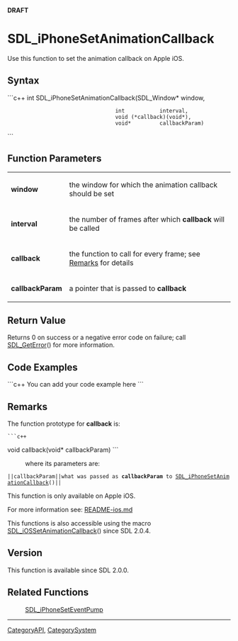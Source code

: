 <!-- pragma section-numbers off -->
<!-- pragma camelcase off -->
'''DRAFT'''

<!-- #You will need to remove the line #acl All:read above in order to be able to save the new page.  Do not remove any other content above this comment.  You may delete this comment before you save. -->

<!-- #*^*^*^*^*See http://wiki.libsdl.org/moin.cgi/SGFunctions for details on editing this page*^*^*^*^* -->


= SDL_iPhoneSetAnimationCallback =
Use this function to set the animation callback on Apple iOS.




== Syntax ==
```c++
int SDL_iPhoneSetAnimationCallback(SDL_Window*   window,
                                   int           interval,
                                   void (*callback)(void*),
                                   void*         callbackParam)
```


== Function Parameters ==
{|
|'''window'''
|the window for which the animation callback should be set
|-
|'''interval'''
|the number of frames after which '''callback''' will be called
|-
|'''callback'''
|the function to call for every frame; see [[#Remarks|Remarks]] for details
|-
|'''callbackParam'''
|a pointer that is passed to '''callback'''
|}


== Return Value ==
Returns 0 on success or a negative error code on failure; call [[SDL_GetError]]() for more information.


== Code Examples ==
```c++
You can add your code example here
```

<!-- #Leave this section as-is unless you have a code example to put in.  In that case, replace You can add your code example here with your code example following the Style Guide instructions.  Leave the rest of the markup alone and delete this comment. -->


== Remarks ==
The function prototype for '''callback''' is:
 ```c++
void callback(void* callbackParam)
```
: where its parameters are:
 ||<code>callbackParam</code>||what was passed as '''callbackParam''' to [[SDL_iPhoneSetAnimationCallback]]()||

This function is only available on Apple iOS.

For more information see: [https://hg.libsdl.org/SDL/file/default/docs/README-ios.md README-ios.md]

This functions is also accessible using the macro [[SDL_iOSSetAnimationCallback]]() since SDL 2.0.4.

== Version ==
This function is available since SDL 2.0.0.


== Related Functions ==
:[[SDL_iPhoneSetEventPump]]
<!-- #Remove this section if empty -->

----
[[CategoryAPI]], [[CategorySystem]]
<!-- #See the Style Guide for instructions on editing the footer. -->
